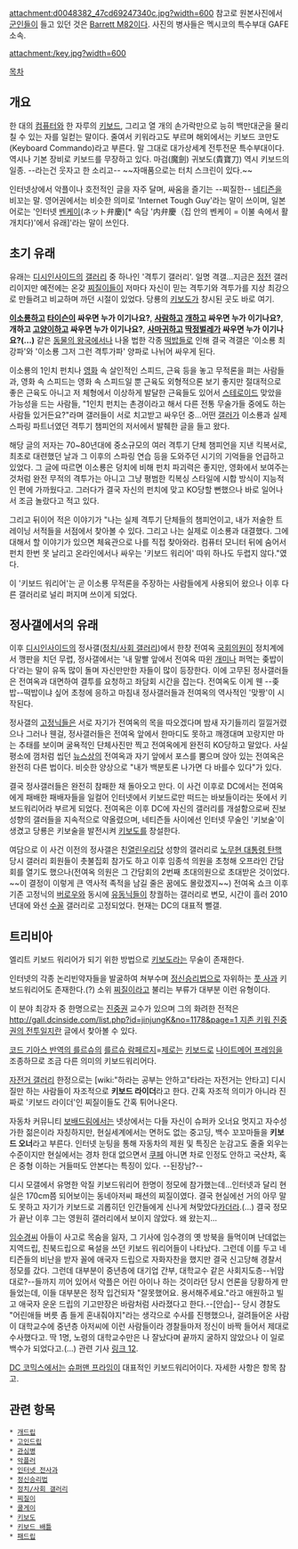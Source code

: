 attachment:d0048382_47cd69247340c.jpg?width=600
참고로 원본사진에서 [[군인]]들이 들고 있던 것은 [[Barrett M82]]이다. 사진의 병사들은 멕시코의 특수부대 GAFE 소속.

attachment:/key.jpg?width=600

[[목차]]
== 개요 ==
한 대의 [[컴퓨터]]와 한 자루의 [[키보드]], 그리고 열 개의 손가락만으로 능히 백만대군을 물리칠 수 있는 자를 일컫는 말이다. 줄여서 키워라고도 부르며 해외에서는 키보드 코만도(Keyboard Commando)라고 부른다. 말 그대로 대가상세계 전투전문 특수부대이다. 역시나 기본 장비로 키보드를 무장하고 있다. 마검(魔劍) 귀보도(貴寶刀) 역시 키보드의 일종. --라는건 웃자고 한 소리고-- ~~자매품으로는 터치 스크린이 있다.~~

인터넷상에서 악플이나 호전적인 글을 자주 달며, 싸움을 즐기는 --찌질한-- [[네티즌]]을 비꼬는 말. 영어권에서는 비슷한 의미로 'Internet Tough Guy'라는 말이 쓰이며, 일본어로는 '인터넷 [[벤케이]](ネット弁慶)[* 속담 '内弁慶（집 안의 벤케이 = 이불 속에서 활개치다)'에서 유래]'라는 말이 쓰인다.

== 초기 유래 ==
유래는 [[디시인사이드]]의 [[갤러리]] 중 하나인 '격투기 갤러리'. 일명 격갤...지금은 [[정전]] 갤러리이지만 예전에는 온갖 [[찌질이]]들이 저마다 자신이 믿는 격투기와 격투가를 지상 최강으로 만들려고 비교하며 까던 시절이 있었다. 당룡의 [[키보도]]가 창시된 곳도 바로 여기.

'''[[이소룡]]하고 [[타이슨]]이 싸우면 누가 이기나요?''', '''[[사람]]하고 [[개]]하고 싸우면 누가 이기나요?''', '''개하고 [[고양이]]하고 싸우면 누가 이기나요?''', '''[[사마귀]]하고 [[딱정벌레]]가 싸우면 누가 이기나요?(…)''' 같은 [[동물의 왕국]]에서나 나올 법한 각종 [[떡밥]]들로 인해 결국 격갤은 '이소룡 최강파'와 '이소룡 그저 그런 격투가파' 양파로 나뉘어 싸우게 된다.

이소룡의 1인치 펀치나 [[영화]] 속 살인적인 스피드, 근육 등을 놓고 무적론을 펴는 사람들과, 영화 속 스피드는 영화 속 스피드일 뿐 근육도 외형적으론 보기 좋지만 절대적으로 좋은 근육도 아니고 저 체형에서 이상하게 발달한 근육들도 있어서 [[스테로이드]] 맞았을 가능성을 드는 사람들, "1인치 펀치는 촌경이라고 해서 다른 전통 무술가들 중에도 하는 사람들 있거든요?"라며 갤러들이 서로 치고받고 싸우던 중...어떤 [[갤러]]가 이소룡과 실제 스파링 파트너였던 격투기 챔피언의 저서에서 발췌한 글을 들고 왔다.

해당 글의 저자는 70~80년대에 중소규모의 여러 격투기 단체 챔피언을 지낸 킥복서로, 최초로 대련했던 날과 그 이후의 스파링 연습 등을 도와주던 시기의 기억들을 언급하고 있었다. 그 글에 따르면 이소룡은 덩치에 비해 펀치 파괴력은 좋지만, 영화에서 보여주는 것처럼 완전 무적의 격투가는 아니고 그냥 평범한 킥복싱 스타일에 시합 방식이 지능적인 편에 가까웠다고. 그러다가 결국 자신의 펀치에 맞고 KO당할 뻔했으나 바로 일어나서 조금 놀랐다고 적고 있다.

그리고 뒤이어 적은 이야기가 "나는 실제 격투기 단체들의 챔피언이고, 내가 저술한 트레이닝 서적들을 서점에서 찾아볼 수 있다. 그리고 나는 실제로 이소룡과 대결했다. 그에 대해서 할 이야기가 있으면 체육관으로 나를 직접 찾아와라. 컴퓨터 모니터 뒤에 숨어서 펀치 한번 못 날리고 온라인에서나 싸우는 '키보드 워리어' 따위 하나도 두렵지 않다."였다.

이 '키보드 워리어'는 곧 이소룡 무적론을 주장하는 사람들에게 사용되어 왔으나 이후 다른 갤러리로 널리 퍼지며 쓰이게 되었다.

== 정사갤에서의 유래 ==
이후 [[디시인사이드]]의 정사갤([[정치/사회 갤러리]])에서 한창 전여옥 [[국회의원]]이 정치계에서 깽판을 치던 무렵, 정사갤에서는 '내 말빨 앞에서 전여옥 따윈 [[개미]]나 퍼먹는 좆밥이다'라는 말이 유독 많이 돌며 자신만만한 자들이 많이 등장한다. 이에 고무된 정사갤러들은 전여옥과 대면하여 결투를 요청하고 좌담회 시간을 잡는다. 전여옥도 이게 웬 --좆밥--떡밥이냐 싶어 초청에 응하고 마침내 정사갤러들과 전여옥의 역사적인 '맞짱'이 시작된다.

정사갤의 [[고정닉]]들은 서로 자기가 전여옥의 목을 따오겠다며 밤새 자기들끼리 낄낄거렸으나 그러나 웬걸, 정사갤러들은 전여옥 앞에서 한마디도 못하고 깨갱대며 꼬랑지만 마는 추태를 보이며 굴욕적인 단체사진만 찍고 전여옥에게 완전히 KO당하고 말았다. 사실 평소에 껌처럼 씹던 [[뉴스]]상의 전여옥과 자기 앞에서 포스를 뿜으며 앉아 있는 전여옥은 완전히 다른 법이다. 비슷한 양상으로 "내가 백분토론 나가면 다 바를수 있다"가 있다.

결국 정사갤러들은 완전히 참패한 채 돌아오고 만다. 이 사건 이후로 DC에서는 전여옥에게 패배한 패배자들을 일컬어 인터넷에서 키보드로만 떠드는 바보들이라는 뜻에서 키보드워리어라 부르게 되었다. 전여옥은 이후 DC에 자신의 갤러리를 개설함으로써 진보 성향의 갤러들을 지속적으로 약올렸으며, 네티즌들 사이에선 인터넷 무술인 '키보술'이 생겼고 당룡은 키보술을 발전시켜 [[키보도]]를 창설한다.

여담으로 이 사건 이전의 정사갤은 친[[열린우리당]] 성향의 갤러리로 [[노무현 대통령 탄핵]] 당시 갤러리 회원들이 촛불집회 참가도 하고 이후 임종석 의원을 초청해 오프라인 간담회를 열기도 했으나(전여옥 의원은 그 간담회의 2번째 초대의원으로 초대받은 것이었다. ~~이 결정이 이렇게 큰 역사적 족적을 남길 줄은 꿈에도 몰랐겠지~~) 전여옥 쇼크 이후 기존 고정닉의 [[버로우]]와 동시에 [[유동닉]]들이 창궐하는 갤러리로 변모, 시간이 흘러 2010년대에 와선 [[수꼴]] 갤러리로 고정되었다. 현재는 DC의 대표적 뻘갤.

== 트리비아 ==
엘리트 키보드 워리어가 되기 위한 방법으로 [[키보도]]라는 무술이 존재한다.

인터넷의 각종 논리빈약자들을 발굴하여 쳐부수며 [[정신승리법]]으로 자위하는 [[풋 사과]] 키보드워리어도 존재한다.(?) 소위 [[찌질이]]라고 불리는 부류가 대부분 이런 유형이다.

이 분야 최강자 중 한명으로는 [[진중권]] 교수가 있으며 그의 화려한 전적은 [[http://gall.dcinside.com/list.php?id=jinjungK&no=1178&page=1 지존 키워 진중권의 전투일지]]란 글에서 찾아볼 수 있다.

[[코드 기아스 반역의 를르슈]]의 [[를르슈 람페르지]]=[[제로]]는 [[키보드]]로 [[나이트메어 프레임]]을 조종하므로 조금 다른 의미의 키보드워리어다.

[[자전거 갤러리]] 한정으로는 [wiki:"하라는 공부는 안하고"타라는 자전거는 안타고] 디시질만 하는 사람들이 자조적으로 '''키보드 라이더'''라고 한다. 간혹 자조적 의미가 아니라 진짜로 '키보드 라이더'인 찌질이들도 간혹 튀어나온다.

자동차 커뮤니티 [[보배드림]]에서는 넷상에서는 다들 자신이 슈퍼카 오너요 멋지고 자수성가한 젊은이라 자칭하지만, 현실세계에서는 면허도 없는 중고딩, 백수 꼬꼬마들을 '''키보드 오너'''라고 부른다. 인터넷 눈팅을 통해 자동차의 제원 및 특징은 눈감고도 줄줄 외우는 수준이지만 현실에서는 경차 한대 없으면서 [[쿠페]] 아니면 차로 인정도 안하고 국산차, 혹은 중형 이하는 거들떠도 안본다는 특징이 있다. --된장남?--

디시 모갤에서 유명한 악질 키보드워리어 한명이 정모에 참가했는데...인터넷과 달리 현실은 170cm쯤 되어보이는 동네아저씨 패션의 찌질이였다. 결국 현실에선 거의 아무 말도 못하고 자기가 키보드로 괴롭히던 인간들에게 신나게 쳐맞았다[[카더라]].(...) 결국 정모가 끝난 이후 그는 영원히 갤러리에서 보이지 않았다. 왜 왔는지...

[[임수경]]씨 아들이 사고로 목숨을 잃자, 그 기사에 임수경의 옛 방북을 들먹이며 난데없는 지역드립, 친북드립으로 욕설을 쓰던 키보드 워리어들이 나타났다. 그런데 이를 두고 네티즌들의 비난을 받자 꼴에 애국자 드립으로 자화자찬을 했지만 결국 신고당해 경찰서 정모를 갔다. 그런데 대부분이 중년층에 대기업 간부, 대학교수 같은 사회지도층--뉘맘대로?--들까지 끼어 있어서 악플은 어린 아이나 하는 것이라던 당시 언론을 당황하게 만들었는데, 이들 대부분은 정작 입건되자 "잘못했어요. 용서해주세요."라고 애원하고 빌고 애국자 운운 드립의 기고만장은 바람처럼 사라졌다고 한다.--[안습]-- 당시 경찰도 "어린애들 버릇 좀 들게 혼내줘야지"라는 생각으로 수사를 진행했으나, 걸려들어온 사람이 대학교수에 중년층 아저씨에 이런 사람들이라 경찰들마저 정신이 바짝 들어서 제대로 수사했다고. 딱 1명, 노령의 대학교수만은 나 잘났다며 끝까지 굴하지 않았으나 이 일로 백수가 되었다고.(...) 관련 기사 [http://www.mediatoday.co.kr/news/articleView.html?idxno=43619 링크 1][http://article.joins.com/news/article/article.asp?Total_ID=2126681 2].

[[DC 코믹스]]에서는 [[슈퍼맨 프라임]]이 대표적인 키보드워리어이다. 자세한 사항은 항목 참고.

== 관련 항목 ==
 * [[개드립]]
 * [[고인드립]]
 * [[관심병]]
 * [[악플러]]
 * [[인터넷 전사과]]
 * [[정신승리법]]
 * [[정치/사회 갤러리]]
 * [[찌질이]]
 * [[쿨게이]]
 * [[키보도]]
 * [[키보드 배틀]]
 * [[패드립]]
